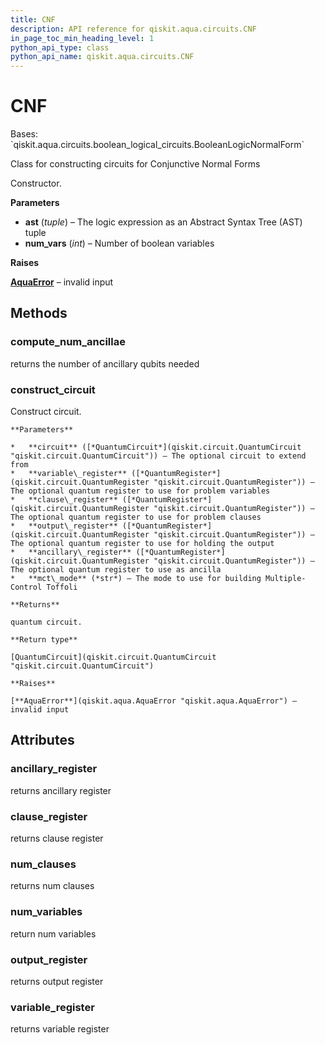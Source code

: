 ```yaml
---
title: CNF
description: API reference for qiskit.aqua.circuits.CNF
in_page_toc_min_heading_level: 1
python_api_type: class
python_api_name: qiskit.aqua.circuits.CNF
---
```


# CNF

<Class id="qiskit.aqua.circuits.CNF" github="https://github.com/qiskit-community/qiskit-aqua/tree/stable/0.9/qiskit/aqua/circuits/boolean_logical_circuits.py" signature="CNF(ast, num_vars=None)">
  Bases: `qiskit.aqua.circuits.boolean_logical_circuits.BooleanLogicNormalForm`

  Class for constructing circuits for Conjunctive Normal Forms

  Constructor.

  **Parameters**

  *   **ast** (*tuple*) – The logic expression as an Abstract Syntax Tree (AST) tuple
  *   **num\_vars** (*int*) – Number of boolean variables

  **Raises**

  [**AquaError**](qiskit.aqua.AquaError "qiskit.aqua.AquaError") – invalid input

  ## Methods

  ### compute\_num\_ancillae

  <Function id="qiskit.aqua.circuits.CNF.compute_num_ancillae" signature="CNF.compute_num_ancillae(mct_mode='basic')">
    returns the number of ancillary qubits needed
  </Function>

  ### construct\_circuit

  <Function id="qiskit.aqua.circuits.CNF.construct_circuit" signature="CNF.construct_circuit(circuit=None, variable_register=None, clause_register=None, output_register=None, ancillary_register=None, mct_mode='basic')">
    Construct circuit.

    **Parameters**

    *   **circuit** ([*QuantumCircuit*](qiskit.circuit.QuantumCircuit "qiskit.circuit.QuantumCircuit")) – The optional circuit to extend from
    *   **variable\_register** ([*QuantumRegister*](qiskit.circuit.QuantumRegister "qiskit.circuit.QuantumRegister")) – The optional quantum register to use for problem variables
    *   **clause\_register** ([*QuantumRegister*](qiskit.circuit.QuantumRegister "qiskit.circuit.QuantumRegister")) – The optional quantum register to use for problem clauses
    *   **output\_register** ([*QuantumRegister*](qiskit.circuit.QuantumRegister "qiskit.circuit.QuantumRegister")) – The optional quantum register to use for holding the output
    *   **ancillary\_register** ([*QuantumRegister*](qiskit.circuit.QuantumRegister "qiskit.circuit.QuantumRegister")) – The optional quantum register to use as ancilla
    *   **mct\_mode** (*str*) – The mode to use for building Multiple-Control Toffoli

    **Returns**

    quantum circuit.

    **Return type**

    [QuantumCircuit](qiskit.circuit.QuantumCircuit "qiskit.circuit.QuantumCircuit")

    **Raises**

    [**AquaError**](qiskit.aqua.AquaError "qiskit.aqua.AquaError") – invalid input
  </Function>

  ## Attributes

  ### ancillary\_register

  <Attribute id="qiskit.aqua.circuits.CNF.ancillary_register" name="ancillary_register">
    returns ancillary register
  </Attribute>

  ### clause\_register

  <Attribute id="qiskit.aqua.circuits.CNF.clause_register" name="clause_register">
    returns clause register
  </Attribute>

  ### num\_clauses

  <Attribute id="qiskit.aqua.circuits.CNF.num_clauses" name="num_clauses">
    returns num clauses
  </Attribute>

  ### num\_variables

  <Attribute id="qiskit.aqua.circuits.CNF.num_variables" name="num_variables">
    return num variables
  </Attribute>

  ### output\_register

  <Attribute id="qiskit.aqua.circuits.CNF.output_register" name="output_register">
    returns output register
  </Attribute>

  ### variable\_register

  <Attribute id="qiskit.aqua.circuits.CNF.variable_register" name="variable_register">
    returns variable register
  </Attribute>
</Class>


